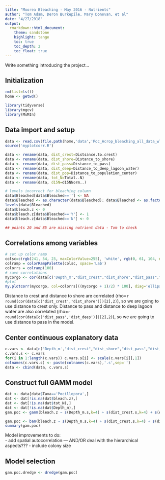 ```yaml
---
title: "Moorea Bleaching - May 2016 - Nutrients"
author: "Tom Adam, Deron Burkepile, Mary Donovan, et al"
date: "4/27/2018"
output: 
  rmarkdown::html_document:
    theme: sandstone
    highlight: tango
    toc: true
    toc_depth: 2
    toc_float: true
---
```


Write something introducing the project...  

## Initialization
```r
rm(list=ls())
home <- getwd()

library(tidyverse)
library(mgcv)
library(MuMIn)
```
  
## Data import and setup
```r
data <- read.csv(file.path(home,'data','Poc_Acrop_bleaching_all_data_wTemp.csv'))
source('myplotcorr.R')

data <- rename(data, dist_crest=Distsance.to.crest)
data <- rename(data, dist_shore=Distance_to_shore)
data <- rename(data, dist_pass=Distance_to_pass)
data <- rename(data, dist_deep=Distance_to_deep_lagoon_water)
data <- rename(data, dist_pop=Distance_to_population_center)
data <- rename(data, tot_N=Total..N)
data <- rename(data, d15N=d15NNorm..)

# levels incorrect for bleaching column
data$Bleached[data$Bleached==''] <- NA
data$Bleached <- as.character(data$Bleached); data$Bleached <- as.factor(data$Bleached)
levels(data$Bleached)
data$bleach.z <- 0
data$bleach.z[data$Bleached=='Y'] <- 1
data$bleach.z[data$Bleached=='N'] <- 0

## points 20 and 85 are missing nutrient data - Tom to check
```


## Correlations among variables
```r
# set up color ramp
colsc=c(rgb(241, 54, 23, maxColorValue=255), 'white', rgb(0, 61, 104, maxColorValue=255))
colramp = colorRampPalette(colsc, space='Lab')
colorrs = colramp(100)
# save correlations
mycorgo <- cor(data[c('Depth_m',"dist_crest","dist_shore","dist_pass","dist_deep","dist_pop","Mean_wave_power","SD_wave_power","tot_N" ,"d15N","cumstress")],use='pairwise.complete.obs')
#plot
my.plotcorr(mycorgo, col=colorrs[((mycorgo + 1)/2) * 100], diag='ellipse', main='', upper.panel="number", mar=c(0,0,0,0),cex=0.5)

```
  
Distance to crest and distance to shore are correlated (rho=`r round(cor(data[c('dist_crest','dist_shore')])[2],2)`), so we are going to use distance to crest only. Distance to pass and distance to deep lagoon water are also correlated (rho=`r round(cor(data[c('dist_pass','dist_deep')])[2],2)`), so we are going to use distance to pass in the model.

## Center continuous explanatory data
```r
c.vars <- data[c('Depth_m',"dist_crest","dist_shore","dist_pass","dist_deep","dist_pop","Mean_wave_power","SD_wave_power","tot_N" ,"d15N","cumstress")]
c.vars.s <- c.vars
for(i in 1:length(c.vars)) c.vars.s[i] <- scale(c.vars[i][,1])
colnames(c.vars.s) <- paste(colnames(c.vars),'.s',sep='')
data <- cbind(data, c.vars.s)
```

## Construct full GAMM model
```r
dat <- data[data$Taxa=='Pocillopora',]
dat <- dat[!is.na(dat$bleach.z),]
dat <- dat[!is.na(dat$tot_N),]
dat <- dat[!is.na(dat$Depth_m),]
gam.poc <- gamm(bleach.z ~ s(Depth_m.s,k=4) + s(dist_crest.s,k=4) + s(dist_pass.s,k=4) + s(dist_pop.s,k=4) + Mean_wave_power.s + SD_wave_power.s + s(cumstress.s,k=4) + s(tot_N.s,k=4) + s(d15N.s, k=4),random=list(Habitat=~1), family='binomial', data=data[data$Taxa=='Pocillopora',], niterPQL=100)

gam.poc <- bam(bleach.z ~ s(Depth_m.s,k=4) + s(dist_crest.s,k=4) + s(dist_pass.s,k=4) + s(dist_pop.s,k=4) + Mean_wave_power.s + SD_wave_power.s + s(cumstress.s,k=4) + s(tot_N.s,k=4) + s(d15N.s, k=4) + s(Habitat,by=Island_shore,bs='re') + s(Point,bs='re'), family='binomial', data=dat, na.action='na.fail')
summary(gam.poc)
```

Model improvements to do:  
- add spatial autocorrelation --- AND/OR deal with the hierarchical aspects???
- include colony size

## Model selection
```r
gam.poc.dredge <- dredge(gam.poc)
```

